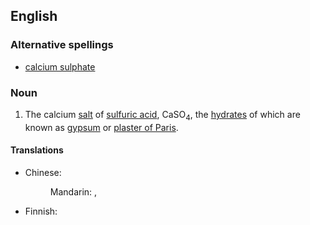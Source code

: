 ==English==

===Alternative spellings===
*[[calcium sulphate]]

{{wikipedia}}
===Noun===
{{en-noun|sg=[[calcium]] [[sulfate]]|-}}

# {{inorganic compound}} The calcium [[salt]] of [[sulfuric acid]], CaSO<sub>4</sub>, the [[hydrate|hydrates]] of which are known as [[gypsum]] or [[plaster of Paris]].

====Translations====
{{trans-top|calcium salt of sulfuric acid}}
* Chinese:
*: Mandarin: {{t-|cmn|硫酸鈣|sc=Hani}}, {{t-|cmn|硫酸钙|tr=liúsuān'gài|sc=Hani}}
{{trans-mid}}
* Finnish: {{t-|fi|kalsiumsulfaatti}}
{{trans-bottom}}